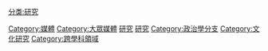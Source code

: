 {{Commonscat|Media studies}}
{{main|媒體研究}}
[[Category:媒體|Category:媒體]]
[[Category:大眾媒體|Category:大眾媒體]]
[[Category:人文學科|研究]]
[[Category:社會科學|研究]]
[[Category:政治學分支|Category:政治學分支]]
[[Category:文化研究|Category:文化研究]]
[[Category:跨學科領域|Category:跨學科領域]]
[[分类:研究|分类:研究]]